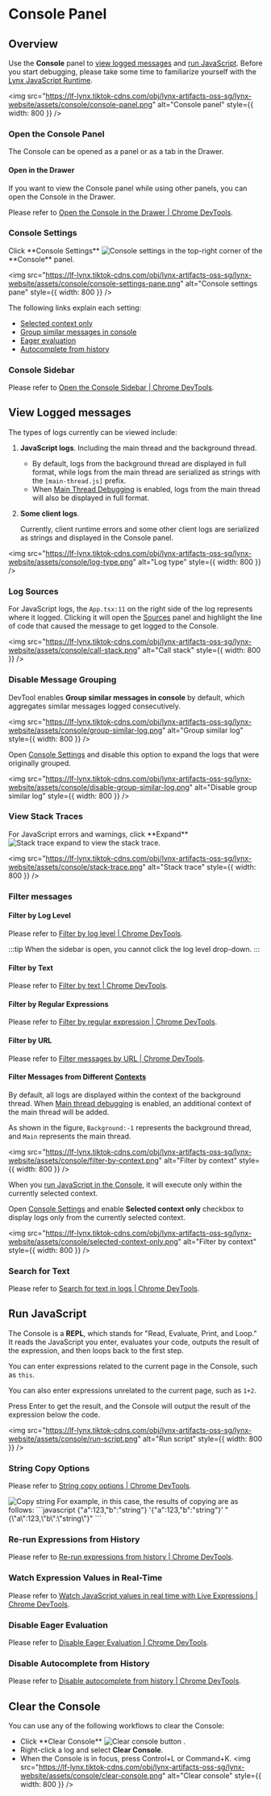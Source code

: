 <style jsx>{`
  .inline-content {
    display: flex;
    align-items: center;
    flex-wrap: wrap;
  }
  .inline-content img {
    margin: 0 5px;
    height: 2rem;
  }
  .margin {
    margin-top: 1rem;
    margin-bottom: 1rem;
  }
  .margin2 {
    margin-top: 0.5rem;
  }
`}</style>

# Console Panel

## Overview

Use the **Console** panel to [view logged messages](#view-logged-messages) and [run JavaScript](#run-javascript). Before you start debugging, please take some time to familiarize yourself with the [Lynx JavaScript Runtime](/guide/scripting-runtime/index#javascript-runtime).

<img
  src="https://lf-lynx.tiktok-cdns.com/obj/lynx-artifacts-oss-sg/lynx-website/assets/console/console-panel.png"
  alt="Console panel"
  style={{ width: 800 }}
/>

### Open the Console Panel

The Console can be opened as a panel or as a tab in the Drawer.

#### Open in the Drawer

If you want to view the Console panel while using other panels, you can open the Console in the Drawer.

Please refer to [Open the Console in the Drawer | Chrome DevTools](https://developer.chrome.com/docs/devtools/console/reference#drawer).

### Console Settings

<div class="inline-content margin">
  <span>Click **Console Settings** </span>
  <img
    src={
      'https://lf-lynx.tiktok-cdns.com/obj/lynx-artifacts-oss-sg/lynx-website/assets/console/console-settings.png'
    }
    alt="Console settings"
  />
  <span> in the top-right corner of the **Console** panel.</span>
</div>

<img
  src="https://lf-lynx.tiktok-cdns.com/obj/lynx-artifacts-oss-sg/lynx-website/assets/console/console-settings-pane.png"
  alt="Console settings pane"
  style={{ width: 800 }}
/>

The following links explain each setting:

- [Selected context only](#filter-messages-from-different-contexts)
- [Group similar messages in console](#disable-message-grouping)
- [Eager evaluation](#disable-eager-evaluation)
- [Autocomplete from history](#disable-autocomplete-from-history)

### Console Sidebar

Please refer to [Open the Console Sidebar | Chrome DevTools](https://developer.chrome.com/docs/devtools/console/reference#sidebar).

## View Logged messages

The types of logs currently can be viewed include:

1. **JavaScript logs**. Including the main thread and the background thread.

   - By default, logs from the background thread are displayed in full format, while logs from the main thread are serialized as strings with the `[main-thread.js]` prefix.
   - When [Main Thread Debugging](./sources-panel.mdx#debug-the-main-thread) is enabled, logs from the main thread will also be displayed in full format.

2. **Some client logs**.

   Currently, client runtime errors and some other client logs are serialized as strings and displayed in the Console panel.

<img
  src="https://lf-lynx.tiktok-cdns.com/obj/lynx-artifacts-oss-sg/lynx-website/assets/console/log-type.png"
  alt="Log type"
  style={{ width: 800 }}
/>

### Log Sources

For JavaScript logs, the `App.tsx:11` on the right side of the log represents where it logged. Clicking it will open the [Sources](./sources-panel.mdx) panel and highlight the line of code that caused the message to get logged to the Console.

<img
  src="https://lf-lynx.tiktok-cdns.com/obj/lynx-artifacts-oss-sg/lynx-website/assets/console/call-stack.png"
  alt="Call stack"
  style={{ width: 800 }}
/>

### Disable Message Grouping

DevTool enables **Group similar messages in console** by default, which aggregates similar messages logged consecutively.

<img
  src="https://lf-lynx.tiktok-cdns.com/obj/lynx-artifacts-oss-sg/lynx-website/assets/console/group-similar-log.png"
  alt="Group similar log"
  style={{ width: 800 }}
/>

Open [Console Settings](#console-settings) and disable this option to expand the logs that were originally grouped.

<img
  src="https://lf-lynx.tiktok-cdns.com/obj/lynx-artifacts-oss-sg/lynx-website/assets/console/disable-group-similar-log.png"
  alt="Disable group similar log"
  style={{ width: 800 }}
/>

### View Stack Traces

<div class="inline-content margin">
  <span>For JavaScript errors and warnings, click **Expand** </span>
  <img
    src={
      'https://lf-lynx.tiktok-cdns.com/obj/lynx-artifacts-oss-sg/lynx-website/assets/console/stack-trace-expand.png'
    }
    alt="Stack trace expand"
  />
  <span> to view the stack trace.</span>
</div>

<img
  src="https://lf-lynx.tiktok-cdns.com/obj/lynx-artifacts-oss-sg/lynx-website/assets/console/stack-trace.png"
  alt="Stack trace"
  style={{ width: 800 }}
/>

### Filter messages

#### Filter by Log Level

Please refer to [Filter by log level | Chrome DevTools](https://developer.chrome.com/docs/devtools/console/reference#level).

:::tip
When the sidebar is open, you cannot click the log level drop-down.
:::

#### Filter by Text

Please refer to [Filter by text | Chrome DevTools](https://developer.chrome.com/docs/devtools/console/log#text).

#### Filter by Regular Expressions

Please refer to [Filter by regular expression | Chrome DevTools](https://developer.chrome.com/docs/devtools/console/log#regex).

#### Filter by URL

Please refer to [Filter messages by URL | Chrome DevTools](https://developer.chrome.com/docs/devtools/console/reference#url).

#### Filter Messages from Different [Contexts](/guide/spec#scripting-runtime-enviroment①)

By default, all logs are displayed within the context of the background thread. When [Main thread debugging](./sources-panel.mdx#debug-the-main-thread) is enabled, an additional context of the main thread will be added.

As shown in the figure, `Background:-1` represents the background thread, and `Main` represents the main thread.

<img
  src="https://lf-lynx.tiktok-cdns.com/obj/lynx-artifacts-oss-sg/lynx-website/assets/console/filter-by-context.png"
  alt="Filter by context"
  style={{ width: 800 }}
/>

When you [run JavaScript in the Console](#run-javascript), it will execute only within the currently selected context.

Open [Console Settings](#console-settings) and enable **Selected context only** checkbox to display logs only from the currently selected context.

<img
  src="https://lf-lynx.tiktok-cdns.com/obj/lynx-artifacts-oss-sg/lynx-website/assets/console/selected-context-only.png"
  alt="Filter by context"
  style={{ width: 800 }}
/>

### Search for Text

Please refer to [Search for text in logs | Chrome DevTools](https://developer.chrome.com/docs/devtools/console/reference#search).

## Run JavaScript

The Console is a **REPL**, which stands for "Read, Evaluate, Print, and Loop." It reads the JavaScript you enter, evaluates your code, outputs the result of the expression, and then loops back to the first step.

You can enter expressions related to the current page in the Console, such as `this`.

You can also enter expressions unrelated to the current page, such as `1+2`.

Press Enter to get the result, and the Console will output the result of the expression below the code.

<img
  src="https://lf-lynx.tiktok-cdns.com/obj/lynx-artifacts-oss-sg/lynx-website/assets/console/run-script.png"
  alt="Run script"
  style={{ width: 800 }}
/>

### String Copy Options

Please refer to [String copy options | Chrome DevTools](https://developer.chrome.com/docs/devtools/console/reference#string-copy-options).

<img src="https://lf-lynx.tiktok-cdns.com/obj/lynx-artifacts-oss-sg/lynx-website/assets/console/copy-string.png" alt="Copy string" style={{width:800}} />
For example, in this case, the results of copying are as follows:
```javascript
{"a":123,"b":"string"}
'{"a":123,"b":"string"}'
"{\"a\":123,\"b\":\"string\"}"
```

### Re-run Expressions from History

Please refer to [Re-run expressions from history | Chrome DevTools](https://developer.chrome.com/docs/devtools/console/reference#history).

### Watch Expression Values in Real-Time

Please refer to [Watch JavaScript values in real time with Live Expressions | Chrome DevTools](https://developer.chrome.com/docs/devtools/console/live-expressions).

### Disable Eager Evaluation

Please refer to [Disable Eager Evaluation | Chrome DevTools](https://developer.chrome.com/docs/devtools/console/reference#eagereval).

### Disable Autocomplete from History

Please refer to [Disable autocomplete from history | Chrome DevTools](https://developer.chrome.com/docs/devtools/console/reference#autocomplete).

## Clear the Console

You can use any of the following workflows to clear the Console:

- <div class="inline-content margin2">
    <span>Click **Clear Console**</span>
    <img
      src={
        'https://lf-lynx.tiktok-cdns.com/obj/lynx-artifacts-oss-sg/lynx-website/assets/console/clear-console-button.png'
      }
      alt="Clear console button"
    />
    <span>.</span>
  </div>
- Right-click a log and select **Clear Console**.
- When the Console is in focus, press Control+L or Command+K.
  <img
    src="https://lf-lynx.tiktok-cdns.com/obj/lynx-artifacts-oss-sg/lynx-website/assets/console/clear-console.png"
    alt="Clear console"
    style={{ width: 800 }}
  />
